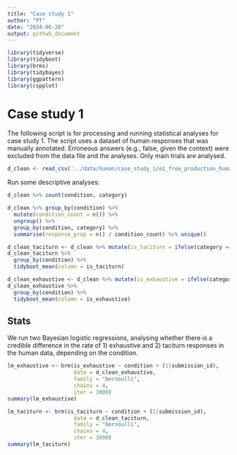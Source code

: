 ```yaml
---
title: "Case study 1"
author: "PT"
date: "2024-06-26"
output: github_document
---
```


```r
library(tidyverse)
library(tidyboot)
library(brms)
library(tidybayes)
library(ggpattern)
library(cspplot)
```

# Case study 1

The following script is for processing and running statistical analyses for case study 1. The script uses a dataset of human responses that was manually annotated. Erroneous answers (e.g., false, given the context) were excluded from the data file and the analyses. Only main trials are analysed.

```r
d_clean <- read_csv('../data/human/case_study_1/e1_free_production_human_categorized.csv')
```

Run some descriptive analyses:
```r
d_clean %>% count(condition, category)

d_clean %>% group_by(condition) %>%
  mutate(condition_count = n()) %>%
  ungroup() %>%
  group_by(condition, category) %>%
  summarise(response_prop = n() / condition_count) %>% unique()

d_clean_taciturn <- d_clean %>% mutate(is_taciturn = ifelse(category == "taciturn", 1, 0)) 
d_clean_taciturn %>%
  group_by(condition) %>%
  tidyboot_mean(column = is_taciturn)
```

```r
d_clean_exhaustive <- d_clean %>% mutate(is_exhaustive = ifelse(category == "fullList", 1, 0)) 
d_clean_exhaustive %>%
  group_by(condition) %>%
  tidyboot_mean(column = is_exhaustive)
```

## Stats

We run two Bayesian logistic regressions, analysing whether there is a credible difference in the rate of 1) exhaustive and 2) taciturn responses in the human data, depending on the condition. 
```r
lm_exhaustive <- brm(is_exhaustive ~ condition + (1|submission_id),
                     data = d_clean_exhaustive,
                     family = "bernoulli",
                     chains = 4,
                     iter = 3000)
summary(lm_exhaustive)
```

```r
lm_taciturn <- brm(is_taciturn ~ condition + (1|submission_id),
                     data = d_clean_taciturn,
                     family = "bernoulli",
                     chains = 4,
                     iter = 3000)
summary(lm_taciturn)
```
